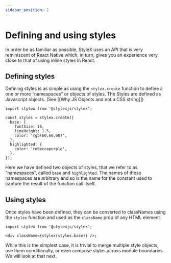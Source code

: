```yaml
---
sidebar_position: 2
---
```


# Defining and using styles

In order be as familiar as possible, StyleX uses an API that is very reminiscent of React Native which, in turn, gives you an experience very close to that of using inline styles in React.

## Defining styles

Defining styles is as simple as using the `stylex.create` function to define a one or more “namespaces” or objects of styles. The Styles are defined as Javascript objects. (See [[Why JS Objects and not a CSS string]])

```tsx
import stylex from '@stylexjs/stylex';

const styles = stylex.create({
  base: {
    fontSize: 16,
    lineHeight: 1.5,
    color: 'rgb(60,60,60)',
  },
  highlighted: {
    color: 'rebeccapurple',
  },
});
```

Here we have defined two objects of styles, that we refer to as “namespaces”, called `base` and `highlighted`. The names of these namespaces are arbitrary and so is the name for the constant used to capture the result of the function call itself.

## Using styles

Once styles have been defined, they can be converted to classNames using the `stylex` function and used as the `className` prop of any HTML element.

```tsx
import stylex from '@stylexjs/stylex';

<div className={stylex(styles.base)} />;
```

While this is the simplest case, it is trivial to merge multiple style objects, use them conditionally, or even compose styles across module boundaries. We will look at that next.
